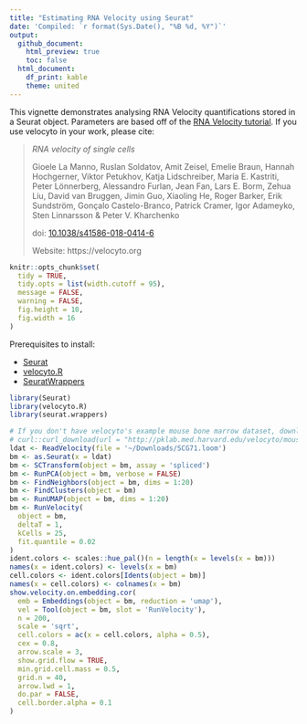 ```yaml
---
title: "Estimating RNA Velocity using Seurat"
date: 'Compiled: `r format(Sys.Date(), "%B %d, %Y")`'
output: 
  github_document:
    html_preview: true
    toc: false
  html_document:
    df_print: kable
    theme: united
---
```


This vignette demonstrates analysing RNA Velocity quantifications stored in a Seurat object. Parameters are based off of the [RNA Velocity tutorial](http://pklab.med.harvard.edu/velocyto/notebooks/R/SCG71.nb.html). If you use velocyto in your work, please cite:

> *RNA velocity of single cells*
>
> Gioele La Manno, Ruslan Soldatov, Amit Zeisel, Emelie Braun, Hannah Hochgerner, Viktor Petukhov, Katja Lidschreiber, Maria E. Kastriti, Peter Lönnerberg, Alessandro Furlan, Jean Fan, Lars E. Borm, Zehua Liu, David van Bruggen, Jimin Guo, Xiaoling He, Roger Barker, Erik Sundström, Gonçalo Castelo-Branco, Patrick Cramer, Igor Adameyko, Sten Linnarsson & Peter V. Kharchenko
>
> doi: [10.1038/s41586-018-0414-6](https://doi.org/10.1038/s41586-018-0414-6)
>
> Website: https://velocyto.org

```r
knitr::opts_chunk$set(
  tidy = TRUE,
  tidy.opts = list(width.cutoff = 95),
  message = FALSE,
  warning = FALSE,
  fig.height = 10,
  fig.width = 16
)
```

Prerequisites to install:

 - [Seurat](https://satijalab.org/seurat/install)
 - [velocyto.R](https://github.com/velocyto-team/velocyto.R)
 - [SeuratWrappers](https://github.com/satijalab/seurat.wrappers)

```r
library(Seurat)
library(velocyto.R)
library(seurat.wrappers)
```

```r
# If you don't have velocyto's example mouse bone marrow dataset, download with the CURL command
# curl::curl_download(url = "http://pklab.med.harvard.edu/velocyto/mouseBM/SCG71.loom", destfile = '~/Downloads/SCG71.loom')
ldat <- ReadVelocity(file = '~/Downloads/SCG71.loom')
bm <- as.Seurat(x = ldat)
bm <- SCTransform(object = bm, assay = 'spliced')
bm <- RunPCA(object = bm, verbose = FALSE)
bm <- FindNeighbors(object = bm, dims = 1:20)
bm <- FindClusters(object = bm)
bm <- RunUMAP(object = bm, dims = 1:20)
bm <- RunVelocity(
  object = bm,
  deltaT = 1,
  kCells = 25,
  fit.quantile = 0.02
)
ident.colors <- scales::hue_pal()(n = length(x = levels(x = bm)))
names(x = ident.colors) <- levels(x = bm)
cell.colors <- ident.colors[Idents(object = bm)]
names(x = cell.colors) <- colnames(x = bm)
show.velocity.on.embedding.cor(
  emb = Embeddings(object = bm, reduction = 'umap'),
  vel = Tool(object = bm, slot = 'RunVelocity'),
  n = 200,
  scale = 'sqrt',
  cell.colors = ac(x = cell.colors, alpha = 0.5),
  cex = 0.8,
  arrow.scale = 3,
  show.grid.flow = TRUE,
  min.grid.cell.mass = 0.5,
  grid.n = 40,
  arrow.lwd = 1,
  do.par = FALSE,
  cell.border.alpha = 0.1
)
```
